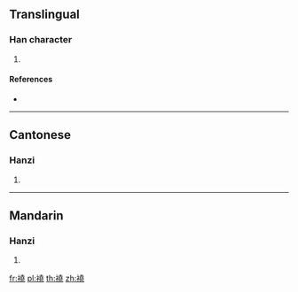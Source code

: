 {{character info/new}}
==Translingual==

===Han character===
{{Han char|rn=145|rad=衣|as=12|sn=18|four=34211|canj=LGGU}}

# {{defn|Han|sort=衣12}}

====References====
* {{Han ref|kx=1125.040|dkj=34614|dj=1592.220|hdz=53113.140|uh=8953|ud=35155|bh=F0D2|bd=61650}}

----

==Cantonese==

===Hanzi===
{{yue-hanzi|jyut=|y=yiu4}}

# {{defn|lang=yue|sort=衣12}}

----

==Mandarin==

===Hanzi===
{{cmn-hanzi|pin=[[ráo]] ([[rao2]])|wg=jao<sup>2</sup>}}

# {{defn|lang=cmn|sort=衣12}}

[[fr:襓]]
[[pl:襓]]
[[th:襓]]
[[zh:襓]]